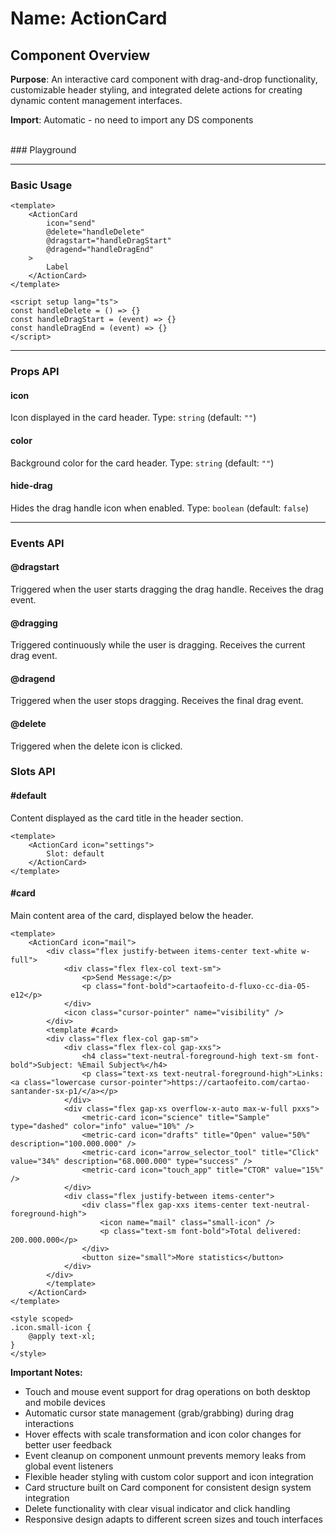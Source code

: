 
<Meta of={ActionCard} />

# Name: ActionCard
## Component Overview

**Purpose**: An interactive card component with drag-and-drop functionality, customizable header styling, and integrated delete actions for creating dynamic content management interfaces.

**Import**: Automatic - no need to import any DS components

<br />
### Playground

<Canvas of={ActionCard.Primary} />
<Controls />

---

### Basic Usage

```vue
<template>
    <ActionCard 
        icon="send"
        @delete="handleDelete"
        @dragstart="handleDragStart"
        @dragend="handleDragEnd"
    >
        Label
    </ActionCard>
</template>

<script setup lang="ts">
const handleDelete = () => {}
const handleDragStart = (event) => {}
const handleDragEnd = (event) => {}
</script>
```

<Canvas sourceState="none" of={ActionCard.Primary} />

---

### Props API

#### icon
Icon displayed in the card header. Type: `string` (default: `""`)

#### color
Background color for the card header. Type: `string` (default: `""`)

#### hide-drag
Hides the drag handle icon when enabled. Type: `boolean` (default: `false`)

<Canvas sourceState="none" of={ActionCard.HideDrag} />

---

### Events API

#### @dragstart
Triggered when the user starts dragging the drag handle. Receives the drag event.

#### @dragging
Triggered continuously while the user is dragging. Receives the current drag event.

#### @dragend
Triggered when the user stops dragging. Receives the final drag event.

#### @delete
Triggered when the delete icon is clicked.

### Slots API

#### #default
Content displayed as the card title in the header section.

```vue
<template>
    <ActionCard icon="settings">
        Slot: default
    </ActionCard>
</template>
```

#### #card
Main content area of the card, displayed below the header.

```vue
<template>
    <ActionCard icon="mail">
        <div class="flex justify-between items-center text-white w-full">
            <div class="flex flex-col text-sm">
                <p>Send Message:</p>
                <p class="font-bold">cartaofeito-d-fluxo-cc-dia-05-e12</p>
            </div>
            <icon class="cursor-pointer" name="visibility" />
        </div>
        <template #card>
        <div class="flex flex-col gap-sm">
            <div class="flex flex-col gap-xxs">
                <h4 class="text-neutral-foreground-high text-sm font-bold">Subject: %Email Subject%</h4>
                <p class="text-xs text-neutral-foreground-high">Links: <a class="lowercase cursor-pointer">https://cartaofeito.com/cartao-santander-sx-p1/</a></p>
            </div>
            <div class="flex gap-xs overflow-x-auto max-w-full pxxs">
                <metric-card icon="science" title="Sample" type="dashed" color="info" value="10%" />
                <metric-card icon="drafts" title="Open" value="50%" description="100.000.000" />
                <metric-card icon="arrow_selector_tool" title="Click" value="34%" description="68.000.000" type="success" />
                <metric-card icon="touch_app" title="CTOR" value="15%" />
            </div>
            <div class="flex justify-between items-center">
                <div class="flex gap-xxs items-center text-neutral-foreground-high">
                    <icon name="mail" class="small-icon" />
                    <p class="text-sm font-bold">Total delivered: 200.000.000</p>
                </div>
                <button size="small">More statistics</button>
            </div>
        </div>
        </template>
    </ActionCard>
</template>

<style scoped>
.icon.small-icon {
    @apply text-xl;
}
</style>
```

<Canvas sourceState="none" of={ActionCard.Card} />

**Important Notes:**
- Touch and mouse event support for drag operations on both desktop and mobile devices
- Automatic cursor state management (grab/grabbing) during drag interactions
- Hover effects with scale transformation and icon color changes for better user feedback
- Event cleanup on component unmount prevents memory leaks from global event listeners
- Flexible header styling with custom color support and icon integration
- Card structure built on Card component for consistent design system integration
- Delete functionality with clear visual indicator and click handling
- Responsive design adapts to different screen sizes and touch interfaces